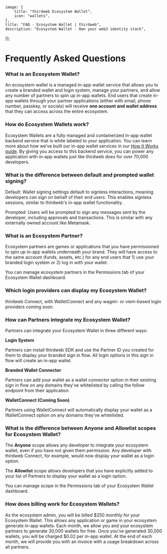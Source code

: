 
	image: {
		title: "thirdweb Ecosystem Wallet",
		icon: "wallets",
	},
	title: "FAQ - Ecosystem Wallet | thirdweb",
	description: "Ecosystem Wallet - Own your web3 identity stack",
});

# Frequently Asked Questions

### What is an Ecosystem Wallet?

An ecosystem wallet is a managed in-app wallet service that allows you to create a branded wallet and login system, manage your partners, and allow any number of partners to spin up in-app wallets. End users that create in-app wallets through your partner applications (either with email, phone number, passkey, or socials) will receive **one account and wallet address** that they can access across the entire ecosystem.

### How do Ecosystem Wallets work?

Ecosystem Wallets are a fully managed and containerized in-app wallet backend service that is white labeled to your application. You can learn more about how we’ve built our in-app wallet services in our [How It Works guide](https://portal.thirdweb.com/connect/in-app-wallet/how-it-works). By giving you access to this backend service, you can power any application with in-app wallets just like thirdweb does for over 70,000 developers.

### What is the difference between default and prompted wallet signing?

Default: Wallet signing settings default to signless interactions, meaning developers can sign on behalf of their end users. This enables signless sessions, similar to thirdweb's in-app wallet functionality.

Prompted: Users will be prompted to sign any messages sent by the developer, including approvals and transactions. This is similar with any externally owned account like Metamask.

### What is an Ecosystem Partner?

Ecosystem partners are games or applications that you have permissioned to spin up in-app wallets underneath your brand. They will have access to the same account (funds, assets, etc.) for any end users that 1) use your branded login system or 2) log in with your wallet.

You can manage ecosystem partners in the Permissions tab of your Ecosystem Wallet dashboard.

### Which login providers can display my Ecosystem Wallet?

thirdweb Connect, with WalletConnect and any wagmi- or viem-based login providers coming soon.

### How can Partners integrate my Ecosystem Wallet?

Partners can integrate your Ecosystem Wallet in three different ways:

**Login System**

Partners can install thirdweb SDK and use the Partner ID you created for them to display your branded sign in flow. All login options in this sign in flow will create an in-app wallet.

**Branded Wallet Connector**

Partners can add your wallet as a wallet connector option in their existing sign in flow on any domains they've whitelisted by calling the follow endpoint from their application.

**WalletConnect (Coming Soon)**

Partners using WalletConnect will automatically display your wallet as a WalletConnect option on any domains they've whitelisted.

### What is the difference between Anyone and Allowlist scopes for Ecosystem Wallet?

The **Anyone** scope allows any developer to integrate your ecosystem wallet, even if you have not given them permission. Any developer with thirdweb Connect, for example, would now display your wallet as a login option.

The **Allowlist** scope allows developers that you have explicitly added to your list of Partners to display your wallet as a login option.

You can manage scope in the Permissions tab of your Ecosystem Wallet dashboard.

### How does billing work for Ecosystem Wallets?

As the ecosystem admin, you will be billed $250 monthly for your Ecosystem Wallet. This allows any application or game in your ecosystem generate in-app wallets. Each month, we allow you and your ecosystem partners to generate 30,000 wallets for free. Once you’ve generated 30,000 wallets, you will be charged $0.02 per in-app wallet. At the end of each month, we will provide you with an invoice with a usage breakdown across all partners.
